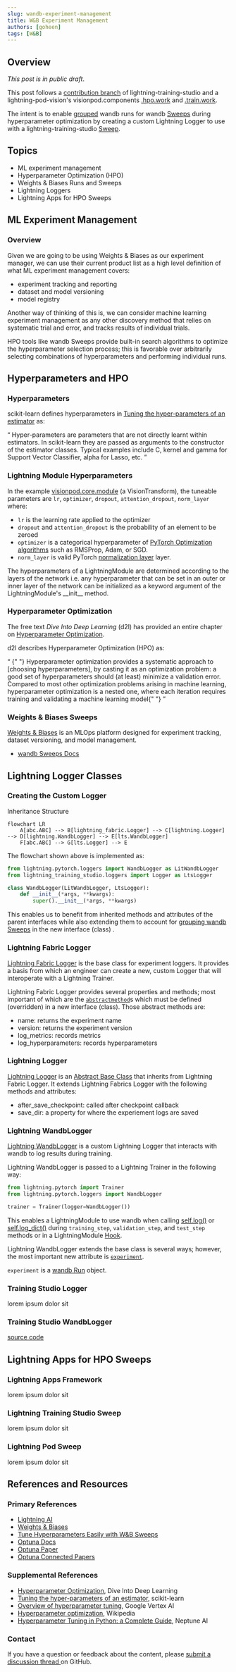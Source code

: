 ```yaml
---
slug: wandb-experiment-management
title: W&B Experiment Management
authors: [goheen]
tags: [W&B]
---
```


## Overview

_This post is in public draft_.

This post follows a [contribution branch](https://github.com/Lightning-Universe/Training-Studio-app/pull/269)
of lightning-training-studio and a lightning-pod-vision's visionpod.components [.hpo.work](https://github.com/JustinGoheen/lightning-pod-vision/blob/master/visionpod/components/hpo/work.py) and [.train.work](https://github.com/JustinGoheen/lightning-pod-vision/blob/master/visionpod/components/train/work.py).

The intent is to enable [grouped](https://docs.wandb.ai/guides/track/advanced/grouping) wandb runs for wandb [Sweeps](https://docs.wandb.ai/guides/sweeps) during hyperparameter optimization by creating a custom Lightning Logger to use with a lightning-training-studio [Sweep](https://github.com/Lightning-Universe/Training-Studio-app/blob/master/lightning_training_studio/components/sweep.py).

## Topics

- ML experiment management
- Hyperparameter Optimization (HPO)
- Weights & Biases Runs and Sweeps
- Lightning Loggers
- Lightning Apps for HPO Sweeps

## ML Experiment Management

### Overview

Given we are going to be using Weights & Biases as our experiment manager, we can use their current product list as a high level definition of what ML experiment management covers:

- experiment tracking and reporting
- dataset and model versioning
- model registry

Another way of thinking of this is, we can consider machine learning experiment management as any other discovery method that relies on systematic trial and error, and tracks results of individual trials.

HPO tools like wandb Sweeps provide built-in search algorithms to optimize the hyperparameter selection process; this is favorable over arbitrarily selecting combinations of hyperparameters and performing individual runs.

## Hyperparameters and HPO

### Hyperparameters

scikit-learn defines hyperparameters in [Tuning the hyper-parameters of an estimator](https://scikit-learn.org/stable/modules/grid_search.html) as:

<q>
  Hyper-parameters are parameters that are not directly learnt within
  estimators. In scikit-learn they are passed as arguments to the constructor of
  the estimator classes. Typical examples include C, kernel and gamma for
  Support Vector Classifier, alpha for Lasso, etc.
</q>

### Lightning Module Hyperparameters

In the example [visionpod.core.module](https://github.com/JustinGoheen/lightning-pod-vision/blob/master/visionpod/core/module.py) (a VisionTransform), the tuneable parameters are `lr`, `optimizer`, `dropout`, `attention_dropout`, `norm_layer` where:

- `lr` is the learning rate applied to the optimizer
- `dropout` and `attention_dropout` is the probability of an element to be zeroed
- `optimizer` is a categorical hyperparameter of [PyTorch Optimization algorithms](https://pytorch.org/docs/stable/optim.html#algorithms) such as RMSProp, Adam, or SGD.
- `norm_layer` is valid PyTorch [normalization layer](https://pytorch.org/docs/stable/nn.html#normalization-layers) layer.

The hyperparameters of a LightningModule are determined according to the layers of the network i.e. any hyperparameter that can be set in an outer or inner layer of the network can be initialized as a keyword argument of the LightningModule's \_\_init\_\_ method.

### Hyperparameter Optimization

The free text _Dive Into Deep Learning_ (d2l) has provided an entire chapter on [Hyperparameter Optimization](https://d2l.ai/chapter_hyperparameter-optimization/index.html).

d2l describes Hyperparameter Optimization (HPO) as:

<q>
  {" "}
  Hyperparameter optimization provides a systematic approach to [choosing hyperparameters],
  by casting it as an optimization problem: a good set of hyperparameters should
  (at least) minimize a validation error. Compared to most other optimization problems
  arising in machine learning, hyperparameter optimization is a nested one, where
  each iteration requires training and validating a machine learning model{" "}
</q>

### Weights & Biases Sweeps

[Weights & Biases](https://wandb.ai/site) is an MLOps platform designed for experiment tracking, dataset versioning, and model management.

- [wandb Sweeps Docs](https://docs.wandb.ai/guides/sweeps)

## Lightning Logger Classes

### Creating the Custom Logger

Inheritance Structure

```mermaid
flowchart LR
    A[abc.ABC] --> B[lightning_fabric.Logger] --> C[lightning.Logger] --> D[lightning.WandbLogger] --> E[lts.WandbLogger]
    F[abc.ABC] --> G[lts.Logger] --> E
```

The flowchart shown above is implemented as:

```python
from lightning.pytorch.loggers import WandbLogger as LitWandbLogger
from lightning_training_studio.loggers import Logger as LtsLogger

class WandbLogger(LitWandbLogger, LtsLogger):
    def __init__(*args, **kwargs):
        super().__init__(*args, **kwargs)
```

This enables us to benefit from inherited methods and attributes of the parent interfaces
while also extending them to account for [grouping wandb Sweeps](https://docs.wandb.ai/guides/track/advanced/grouping)
in the new interface (class) .

### Lightning Fabric Logger

[Lightning Fabric Logger](https://github.com/Lightning-AI/lightning/blob/master/src/lightning/fabric/loggers/logger.py) is the base class for experiment loggers. It provides a basis from which an engineer can create a new, custom Logger that will interoperate with a Lightning Trainer.

Lightning Fabric Logger provides several properties and methods; most important of which are the [`abstractmethod`](https://docs.python.org/3/library/abc.html#abc.abstractmethod)s which must be defined (overridden) in a new interface (class). Those abstract methods are:

- name: returns the experiment name
- version: returns the experiment version
- log_metrics: records metrics
- log_hyperparameters: records hyperparameters

### Lightning Logger

[Lightning Logger](https://github.com/Lightning-AI/lightning/blob/master/src/lightning/pytorch/loggers/logger.py) is an [Abstract Base Class](https://docs.python.org/3/library/abc.html#module-abc) that inherits from Lightning Fabric Logger. It extends Lightning Fabrics Logger with the following methods and attributes:

- after_save_checkpoint: called after checkpoint callback
- save_dir: a property for where the experiement logs are saved

### Lightning WandbLogger

[Lightning WandbLogger](https://github.com/Lightning-AI/lightning/blob/master/src/lightning/pytorch/loggers/wandb.py) is a custom Lightning Logger that interacts with wandb to log results during training.

Lightning WandbLogger is passed to a Lightning Trainer in the following way:

```python
from lightning.pytorch import Trainer
from lightning.pytorch.loggers import WandbLogger

trainer = Trainer(logger=WandbLogger())
```

This enables a LightningModule to use wandb when calling [self.log()](https://pytorch-lightning.readthedocs.io/en/stable/common/lightning_module.html#log) or [self.log_dict()](https://pytorch-lightning.readthedocs.io/en/stable/common/lightning_module.html#log-dict) during `training_step`, `validation_step`, and `test_step` methods or in a LightningModule [Hook](https://pytorch-lightning.readthedocs.io/en/stable/common/lightning_module.html#hooks).

Lightning WandbLogger extends the base class is several ways; however, the most important new attribute is [`experiment`](https://github.com/Lightning-AI/lightning/blob/99cb2cd056e71b516eabff30acef73bd83943d09/src/lightning/pytorch/loggers/wandb.py#L375).

`experiment` is a [wandb Run](https://docs.wandb.ai/ref/python/run) object.

### Training Studio Logger

lorem ipsum dolor sit

### Training Studio WandbLogger

[source code](https://github.com/JustinGoheen/Training-Studio-app/tree/feature/grouped-wandb-sweeps)

## Lightning Apps for HPO Sweeps

### Lightning Apps Framework

lorem ipsum dolor sit

### Lightning Training Studio Sweep

lorem ipsum dolor sit

### Lightning Pod Sweep

lorem ipsum dolor sit

## References and Resources

### Primary References

- [Lightning AI](https://lightning.ai)
- [Weights & Biases](https://wandb.ai/site)
- [Tune Hyperparameters Easily with W&B Sweeps](https://www.youtube.com/watch?v=9zrmUIlScdY)
- [Optuna Docs](https://optuna.readthedocs.io/en/stable/)
- [Optuna Paper](https://arxiv.org/abs/1907.10902)
- [Optuna Connected Papers](https://www.connectedpapers.com/main/4cdf2fad22afc865999747336c7399fe422e6e8e/graph)

### Supplemental References

- [Hyperparameter Optimization](https://d2l.ai/chapter_hyperparameter-optimization/index.html), Dive Into Deep Learning
- [Tuning the hyper-parameters of an estimator](https://scikit-learn.org/stable/modules/grid_search.html), scikit-learn
- [Overview of hyperparameter tuning](https://cloud.google.com/vertex-ai/docs/training/hyperparameter-tuning-overview), Google Vertex AI
- [Hyperparameter optimization](https://en.wikipedia.org/wiki/Hyperparameter_optimization), Wikipedia
- [Hyperparameter Tuning in Python: a Complete Guide](https://neptune.ai/blog/hyperparameter-tuning-in-python-complete-guide), Neptune AI

### Contact

If you have a question or feedback about the content, please [submit a discussion thread ](https://github.com/JustinGoheen/JustinGoheen/discussions/categories/blog-and-wiki/) on GitHub.
